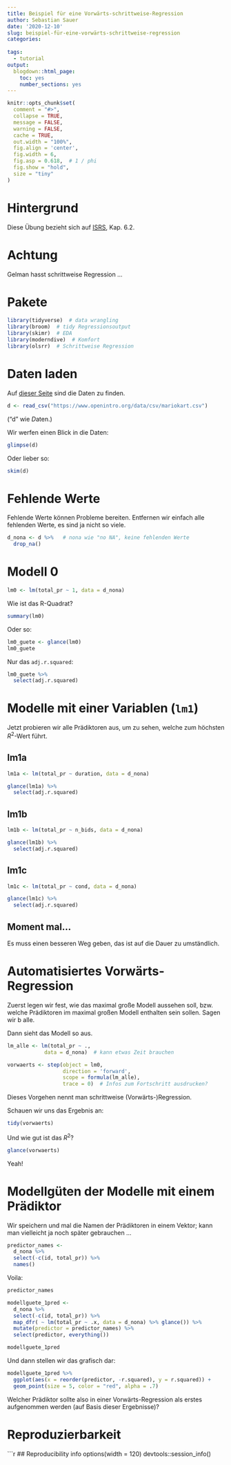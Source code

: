```yaml
---
title: Beispiel für eine Vorwärts-schrittweise-Regression
author: Sebastian Sauer
date: '2020-12-10'
slug: beispiel-für-eine-vorwärts-schrittweise-regression
categories:
  
tags:
  - tutorial
output:
  blogdown::html_page:
    toc: yes
    number_sections: yes
---
```




```r
knitr::opts_chunk$set(
  comment = "#>",
  collapse = TRUE,
  message = FALSE,
  warning = FALSE,
  cache = TRUE,
  out.width = "100%",
  fig.align = 'center',
  fig.width = 6,
  fig.asp = 0.618,  # 1 / phi
  fig.show = "hold",
  size = "tiny"
)
```




# Hintergrund


Diese Übung bezieht sich auf [ISRS](https://www.openintro.org/book/isrs/), Kap. 6.2.


# Achtung


Gelman hasst schrittweise Regression ...



# Pakete

```r
library(tidyverse)  # data wrangling
library(broom)  # tidy Regressionsoutput
library(skimr)  # EDA
library(moderndive)  # Komfort
library(olsrr)  # Schrittweise Regression
```


# Daten laden

Auf [dieser Seite](https://www.openintro.org/data/index.php?data=mariokart) sind die Daten zu finden.


```r
d <- read_csv("https://www.openintro.org/data/csv/mariokart.csv")
```
("d" wie *D*aten.)


Wir werfen einen Blick in die Daten:

```r
glimpse(d)
```


Oder lieber so:

```r
skim(d)
```

# Fehlende Werte

Fehlende Werte können Probleme bereiten. Entfernen wir einfach alle fehlenden Werte, es sind ja nicht so viele.


```r
d_nona <- d %>%   # nona wie "no NA", keine fehlenden Werte
  drop_na()
```




# Modell 0


```r
lm0 <- lm(total_pr ~ 1, data = d_nona)
```


Wie ist das R-Quadrat?

```r
summary(lm0)
```


Oder so:

```r
lm0_guete <- glance(lm0)
lm0_guete
```


Nur das `adj.r.squared`:


```r
lm0_guete %>% 
  select(adj.r.squared)
```

# Modelle mit einer Variablen (`lm1`)

Jetzt probieren wir alle Prädiktoren aus, um zu sehen, welche zum höchsten $R^2$-Wert führt.


## lm1a

```r
lm1a <- lm(total_pr ~ duration, data = d_nona)
```

```r
glance(lm1a) %>% 
  select(adj.r.squared)
```


## lm1b

```r
lm1b <- lm(total_pr ~ n_bids, data = d_nona)
```

```r
glance(lm1b) %>% 
  select(adj.r.squared)
```



## lm1c

```r
lm1c <- lm(total_pr ~ cond, data = d_nona)
```

```r
glance(lm1c) %>% 
  select(adj.r.squared)
```


## Moment mal...


Es muss einen besseren Weg geben, das ist auf die Dauer zu umständlich.


# Automatisiertes Vorwärts-Regression


Zuerst legen wir fest, wie das maximal große Modell aussehen soll, bzw. welche Prädiktoren im maximal großen Modell enthalten sein sollen. Sagen wir b alle.





Dann sieht das Modell so aus.

```r
lm_alle <- lm(total_pr ~ ., 
            data = d_nona)  # kann etwas Zeit brauchen
```




```r
vorwaerts <- step(object = lm0, 
                  direction = 'forward', 
                  scope = formula(lm_alle), 
                  trace = 0)  # Infos zum Fortschritt ausdrucken?
```






Dieses Vorgehen nennt man schrittweise (Vorwärts-)Regression.


Schauen wir uns das Ergebnis an:



```r
tidy(vorwaerts)
```


Und wie gut ist das $R^2$?


```r
glance(vorwaerts)
```

Yeah!



# Modellgüten der Modelle mit einem Prädiktor

Wir speichern und mal die Namen der Prädiktoren in einem Vektor; kann man vielleicht ja noch später gebrauchen ...

```r
predictor_names <- 
  d_nona %>% 
  select(-c(id, total_pr)) %>% 
  names()
```

Voila: 

```r
predictor_names
```


```r
modellguete_1pred <- 
  d_nona %>% 
  select(-c(id, total_pr)) %>% 
  map_dfr( ~ lm(total_pr ~ .x, data = d_nona) %>% glance()) %>% 
  mutate(predictor = predictor_names) %>% 
  select(predictor, everything()) 

modellguete_1pred  
```

Und dann stellen wir das grafisch dar:

```r
modellguete_1pred %>% 
  ggplot(aes(x = reorder(predictor, -r.squared), y = r.squared)) +
  geom_point(size = 5, color = "red", alpha = .7)
```

Welcher Prädiktor sollte also in einer Vorwärts-Regression als erstes aufgenommen werden (auf Basis dieser Ergebnisse)?






# Reproduzierbarkeit

```r
## Reproducibility info
options(width = 120)
devtools::session_info()


